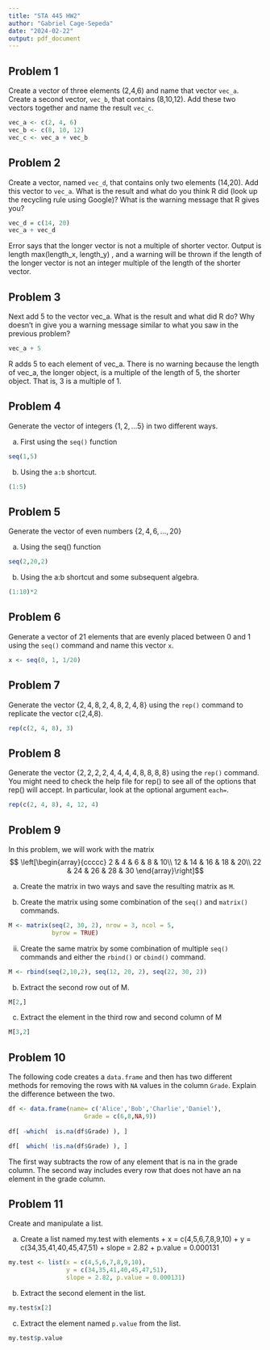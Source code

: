 ---
title: "STA 445 HW2"
author: "Gabriel Cage-Sepeda"
date: "2024-02-22"
output: pdf_document
---

## Problem 1

Create a vector of three elements (2,4,6) and name that vector `vec_a`. Create a second vector, `vec_b`, that contains (8,10,12). Add these two vectors together and name the result `vec_c`.

```{r}
vec_a <- c(2, 4, 6)
vec_b <- c(8, 10, 12)
vec_c <- vec_a + vec_b
```

## Problem 2

Create a vector, named `vec_d`, that contains only two elements (14,20). Add this vector to `vec_a`. What is the result and what do you think R did (look up the recycling rule using Google)? What is the warning message that R gives you?

```{r}
vec_d = c(14, 20)
vec_a + vec_d
```

Error says that the longer vector is not a multiple of shorter vector. Output is length max(length_x, length_y) , and a warning will be thrown if the length of the longer vector is not an integer multiple of the length of the shorter vector.

## Problem 3

Next add 5 to the vector vec_a. What is the result and what did R do? Why doesn't in give you a warning message similar to what you saw in the previous problem?

```{r}
vec_a + 5
```

R adds 5 to each element of vec_a. There is no warning because the length of vec_a, the longer object, is a multiple of the length of 5, the shorter object. That is, 3 is a multiple of 1.

## Problem 4

Generate the vector of integers $\left\{ 1,2,\dots5\right\}$ in two different ways. 

a.  First using the `seq()` function

```{r}
seq(1,5)
```

b. Using the `a:b` shortcut.

```{r}
(1:5)
```

## Problem 5

Generate the vector of even numbers $\left\{ 2,4,6,\dots,20\right\}$ 

a. Using the seq() function  

```{r}
seq(2,20,2)
```

b. Using the a:b shortcut and some subsequent algebra. 

```{r}
(1:10)*2
```

## Problem 6

Generate a vector of 21 elements that are evenly placed between 0 and 1 using the `seq()` command and name this vector `x`. 

```{r}
x <- seq(0, 1, 1/20)
```

## Problem 7

Generate the vector $\left\{ 2,4,8,2,4,8,2,4,8\right\}$ using the `rep()` command to replicate the vector c(2,4,8).

```{r}
rep(c(2, 4, 8), 3)
```

## Problem 8
Generate the vector $\left\{ 2,2,2,2,4,4,4,4,8,8,8,8\right\}$
using the `rep()` command. You might need to check the help file for rep() to see all of the options that rep() will accept. In particular, look at the optional argument `each=`.

```{r}
rep(c(2, 4, 8), 4, 12, 4)
```

## Problem 9 

In this problem, we will work with the matrix 
$$ \left[\begin{array}{ccccc}
    2 & 4 & 6 & 8 & 10\\
    12 & 14 & 16 & 18 & 20\\
    22 & 24 & 26 & 28 & 30
    \end{array}\right]$$
    
a.  Create the matrix in two ways and save the resulting matrix as `M`.

i. Create the matrix using some combination of the `seq()` and `matrix()` commands.

```{r}
M <- matrix(seq(2, 30, 2), nrow = 3, ncol = 5,
            byrow = TRUE)
```

ii. Create the same matrix by some combination of multiple `seq()` commands and either the `rbind()` or `cbind()` command.

```{r}
M <- rbind(seq(2,10,2), seq(12, 20, 2), seq(22, 30, 2))
```

b. Extract the second row out of M.

```{r}
M[2,]
```

c. Extract the element in the third row and second column of M

```{r}
M[3,2]
```

## Problem 10 

The following code creates a `data.frame` and then has two different methods for removing the rows with `NA` values in the column `Grade`. Explain the difference between the two.

```{r, eval=FALSE}
df <- data.frame(name= c('Alice','Bob','Charlie','Daniel'),
                     Grade = c(6,8,NA,9))
    
df[ -which(  is.na(df$Grade) ), ]

df[  which( !is.na(df$Grade) ), ]
```

The first way subtracts the row of any element that is na in the grade column. The second way includes every row that does not have an na element in the grade column.

## Problem 11 

Create and manipulate a list.

a.  Create a list named my.test with elements
        + x = c(4,5,6,7,8,9,10)
        + y = c(34,35,41,40,45,47,51)
        + slope = 2.82
        + p.value = 0.000131

```{r}
my.test <- list(x = c(4,5,6,7,8,9,10),
                y = c(34,35,41,40,45,47,51),
                slope = 2.82, p.value = 0.000131)
```

b.  Extract the second element in the list.

```{r}
my.test$x[2]
```

c.  Extract the element named `p.value` from the list.

```{r}
my.test$p.value
```

